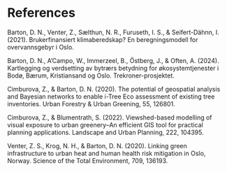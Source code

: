 # References

Barton, D. N., Venter, Z., Sælthun, N. R., Furuseth, I. S., & Seifert-Dähnn, I. (2021). Brukerfinansiert klimaberedskap? En beregningsmodell for overvannsgebyr i Oslo.

Barton, D. N., A'Campo, W., Immerzeel, B., Östberg, J., & Often, A. (2024). Kartlegging og verdsetting av bytrærs betydning for økosystemtjenester i Bodø, Bærum, Kristiansand og Oslo. Trekroner-prosjektet.

Cimburova, Z., & Barton, D. N. (2020). The potential of geospatial analysis and Bayesian networks to enable i-Tree Eco assessment of existing tree inventories. Urban Forestry & Urban Greening, 55, 126801.

Cimburova, Z., & Blumentrath, S. (2022). Viewshed-based modelling of visual exposure to urban greenery–An efficient GIS tool for practical planning applications. Landscape and Urban Planning, 222, 104395.

Venter, Z. S., Krog, N. H., & Barton, D. N. (2020). Linking green infrastructure to urban heat and human health risk mitigation in Oslo, Norway. Science of the Total Environment, 709, 136193.